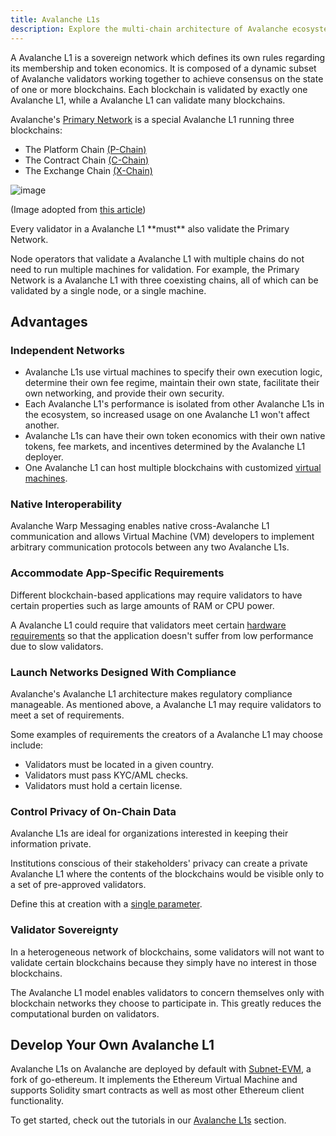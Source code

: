 ```yaml
---
title: Avalanche L1s
description: Explore the multi-chain architecture of Avalanche ecosystem.
---
```


A Avalanche L1 is a sovereign network which defines its own rules regarding its membership and token economics. It is composed of a dynamic subset of Avalanche validators working together to achieve consensus on the state of one or more blockchains. Each blockchain is validated by exactly one Avalanche L1, while a Avalanche L1 can validate many blockchains.

Avalanche's [Primary Network](/learn/primary-network) is a special Avalanche L1 running three blockchains:

- The Platform Chain [(P-Chain)](/learn/primary-network#p-chain)
- The Contract Chain [(C-Chain)](/learn/primary-network#c-chain)
- The Exchange Chain [(X-Chain)](/learn/primary-network#x-chain)

![image](/images/subnet1.png)

(Image adopted from [this article](https://www.coinbase.com/cloud/discover/dev-foundations/intro-to-avalanche-subnets))

<Callout title="Note">
Every validator in a Avalanche L1 **must** also validate the Primary Network.
</Callout>

Node operators that validate a Avalanche L1 with multiple chains do not need to run multiple machines for validation. For example, the Primary Network is a Avalanche L1 with three coexisting chains, all of which can be validated by a single node, or a single machine.

## Advantages

### Independent Networks

- Avalanche L1s use virtual machines to specify their own execution logic, determine their own fee regime, maintain their own state, facilitate their own networking, and provide their own security.
- Each Avalanche L1's performance is isolated from other Avalanche L1s in the ecosystem, so increased usage on one Avalanche L1 won't affect another.
- Avalanche L1s can have their own token economics with their own native tokens, fee markets, and incentives determined by the Avalanche L1 deployer.
- One Avalanche L1 can host multiple blockchains with customized [virtual machines](/learn/virtual-machines).

### Native Interoperability

Avalanche Warp Messaging enables native cross-Avalanche L1 communication and allows Virtual Machine (VM) developers to implement arbitrary communication protocols between any two Avalanche L1s.

### Accommodate App-Specific Requirements

Different blockchain-based applications may require validators to have certain properties such as large amounts of RAM or CPU power.

A Avalanche L1 could require that validators meet certain [hardware requirements](/nodes/run-a-node/manually#hardware-and-os-requirements) so that the application doesn't suffer from low performance due to slow validators.

### Launch Networks Designed With Compliance

Avalanche's Avalanche L1 architecture makes regulatory compliance manageable. As mentioned above, a Avalanche L1 may require validators to meet a set of requirements.

Some examples of requirements the creators of a Avalanche L1 may choose include:

- Validators must be located in a given country.
- Validators must pass KYC/AML checks.
- Validators must hold a certain license.

### Control Privacy of On-Chain Data

Avalanche L1s are ideal for organizations interested in keeping their information private.

Institutions conscious of their stakeholders' privacy can create a private Avalanche L1 where the contents of the blockchains would be visible only to a set of pre-approved validators.

Define this at creation with a [single parameter](/nodes/configure/avalanche-l1-configs#private-avalanche-l1).

### Validator Sovereignty

In a heterogeneous network of blockchains, some validators will not want to validate certain blockchains because they simply have no interest in those blockchains.

The Avalanche L1 model enables validators to concern themselves only with blockchain networks they choose to participate in. This greatly reduces the computational burden on validators.

## Develop Your Own Avalanche L1

Avalanche L1s on Avalanche are deployed by default with [Subnet-EVM](https://github.com/ava-labs/subnet-evm#subnet-evm), a fork of go-ethereum. It implements the Ethereum Virtual Machine and supports Solidity smart contracts as well as most other Ethereum client functionality.

To get started, check out the tutorials in our [Avalanche L1s](/avalanche-l1s/build-first-avalanche-l1) section.



